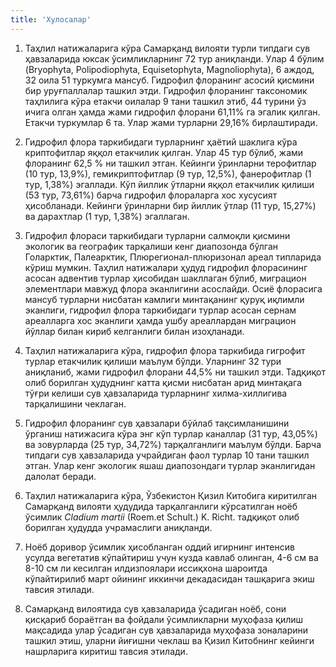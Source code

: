 ```yaml
---
title: 'Хулосалар'
---
```


1. Таҳлил натижаларига кўра Самарқанд вилояти турли типдаги сув
ҳавзаларида юксак ўсимликларнинг 72 тур аниқланди. Улар 4 бўлим
(Bryophyta, Polipodiophyta, Equisetophyta, Magnoliophyta), 6 аждод, 32 оила 51
туркумга мансуб. Гидрофил флоранинг асосий қисмини бир уруғпаллалар
ташкил этди. Гидрофил флоранинг таксономик таҳлилига кўра етакчи
оилалар 9 тани ташкил этиб, 44 турини ўз ичига олган ҳамда жами гидрофил
флорани 61,11% га эгалик қилган. Етакчи туркумлар 6 та. Улар жами
турларни 29,16% бирлаштиради.

2. Гидрофил флора таркибидаги турларнинг ҳаётий шаклига кўра
криптофитлар яққол етакчилик қилган. Улар 45 тур бўлиб, жами флоранинг
62,5 % ни ташкил этган. Кейинги ўринларни терофитлар (10 тур, 13,9%),
гемикриптофитлар (9 тур, 12,5%), фанерофитлар (1 тур, 1,38%) эгаллади. Кўп
йиллик ўтларни яққол етакчилик қилиши (53 тур, 73,61%) барча гидрофил
флораларга хос хусусият ҳисобланади. Кейинги ўринларни бир йиллик ўтлар
(11 тур, 15,27%) ва дарахтлар (1 тур, 1,38%) эгаллаган.

3. Гидрофил флораси таркибидаги турларни салмоқли қисмини экологик
ва географик тарқалиши кенг диапозонда бўлган Голарктик, Палеарктик,
Плюрегионал-плюризонал ареал типларида кўриш мумкин. Таҳлил
натижалари ҳудуд гидрофил флорасининг асосан адвентив турлар ҳисобидан
шакллаган бўлиб, миграцион элементлари мавжуд флора эканлигини
асослайди. Осиё флорасига мансуб турларни нисбатан камлиги минтақанинг
қуруқ иқлимли эканлиги, гидрофил флора таркибидаги турлар асосан сернам
ареалларга хос эканлиги ҳамда ушбу ареаллардан миграцион йўллар билан
кириб келганлиги билан изоҳланади.

4. Таҳлил натижаларига кўра, гидрофил флора таркибида гигрофит
турлар етакчилик қилиши маълум бўлди. Уларнинг 32 тури аниқланиб, жами
гидрофил флорани 44,5% ни ташкил этди. Тадқиқот олиб борилган
ҳудуднинг катта қисми нисбатан арид минтақага тўғри келиши сув
ҳавзаларида турларнинг хилма-хиллигива тарқалишини чеклаган. 

5. Гидрофил флоранинг сув ҳавзалари бўйлаб тақсимланишини ўрганиш
натижасига кўра энг кўп турлар каналлар (31 тур, 43,05%) ва зовурларда (25
тур, 34,72%) тарқалганлиги маълум бўлди. Барча типдаги сув ҳавзаларида
учрайдиган фаол турлар 10 тани ташкил этган. Улар кенг экологик яшаш
диапозондаги турлар эканлигидан далолат беради. 

6. Таҳлил натижаларига кўра, Ўзбекистон Қизил Китобига киритилган
Самарқанд вилояти ҳудудида тарқалганлиги кўрсатилган ноёб ўсимлик
*Cladium martii* (Roem.et Schult.) K. Richt. тадқиқот олиб борилган ҳудудда
учрамаслиги аниқланди.

7. Ноёб доривор ўсимлик ҳисобланган оддий игирнинг интенсив усулда
вегетатив кўпайтириш учун кузда кавлаб олинган, 4-6 см ва 8-10 см ли
кесилган илдизпоялари иссиқхона шароитда кўпайтирилиб март ойининг
иккинчи декадасидан ташқарига экиш тавсия этилади.

8. Самарқанд вилоятида сув ҳавзаларида ўсадиган ноёб, сони қисқариб
бораётган ва фойдали ўсимликларни муҳофаза қилиш мақсадида улар
ўсадиган сув ҳавзаларида муҳофаза зоналарини ташкил этиш, уларни
йиғишни чеклаш ва Қизил Китобнинг кейинги нашрларига киритиш тавсия
этилади.